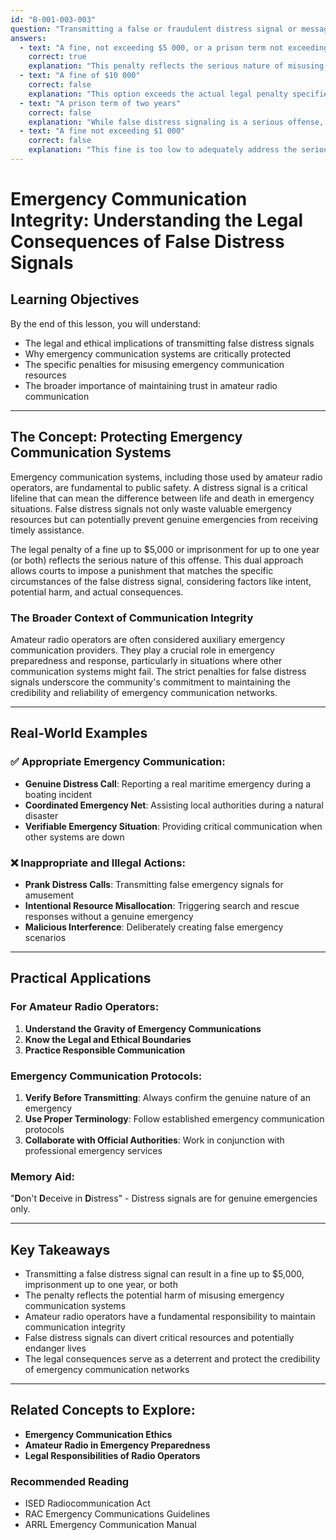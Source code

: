 ```yaml
---
id: "B-001-003-003"
question: "Transmitting a false or fraudulent distress signal or message is prohibited. The person found guilty is liable to what penalty?"
answers:
  - text: "A fine, not exceeding $5 000, or a prison term not exceeding one year, or both"
    correct: true
    explanation: "This penalty reflects the serious nature of misusing emergency communication resources. By allowing for both a significant fine and potential imprisonment, the law emphasizes the critical importance of maintaining the integrity of distress communication systems. False distress signals can divert critical emergency resources, endanger lives, and undermine the trust necessary for effective search and rescue operations."
  - text: "A fine of $10 000"
    correct: false
    explanation: "This option exceeds the actual legal penalty specified in Canadian regulations. While the offense is serious, the actual maximum fine is $5,000, which can be accompanied by a potential prison term. The law provides flexibility in sentencing to match the severity of the specific incident."
  - text: "A prison term of two years"
    correct: false
    explanation: "While false distress signaling is a serious offense, the maximum prison term specified in the regulations is one year, not two. This demonstrates that the law aims to provide a proportional punishment that reflects the potential harm of false emergency communications without being overly punitive."
  - text: "A fine not exceeding $1 000"
    correct: false
    explanation: "This fine is too low to adequately address the serious nature of transmitting false distress signals. The actual maximum fine of $5,000 reflects the potential consequences of misusing emergency communication systems and the resources that can be unnecessarily diverted by such actions."
---
```


# Emergency Communication Integrity: Understanding the Legal Consequences of False Distress Signals

## Learning Objectives
By the end of this lesson, you will understand:
- The legal and ethical implications of transmitting false distress signals
- Why emergency communication systems are critically protected
- The specific penalties for misusing emergency communication resources
- The broader importance of maintaining trust in amateur radio communication

---

## The Concept: Protecting Emergency Communication Systems

Emergency communication systems, including those used by amateur radio operators, are fundamental to public safety. A distress signal is a critical lifeline that can mean the difference between life and death in emergency situations. False distress signals not only waste valuable emergency resources but can potentially prevent genuine emergencies from receiving timely assistance.

The legal penalty of a fine up to $5,000 or imprisonment for up to one year (or both) reflects the serious nature of this offense. This dual approach allows courts to impose a punishment that matches the specific circumstances of the false distress signal, considering factors like intent, potential harm, and actual consequences.

### The Broader Context of Communication Integrity

Amateur radio operators are often considered auxiliary emergency communication providers. They play a crucial role in emergency preparedness and response, particularly in situations where other communication systems might fail. The strict penalties for false distress signals underscore the community's commitment to maintaining the credibility and reliability of emergency communication networks.

---

## Real-World Examples

### ✅ Appropriate Emergency Communication:
- **Genuine Distress Call**: Reporting a real maritime emergency during a boating incident
- **Coordinated Emergency Net**: Assisting local authorities during a natural disaster
- **Verifiable Emergency Situation**: Providing critical communication when other systems are down

### ❌ Inappropriate and Illegal Actions:
- **Prank Distress Calls**: Transmitting false emergency signals for amusement
- **Intentional Resource Misallocation**: Triggering search and rescue responses without a genuine emergency
- **Malicious Interference**: Deliberately creating false emergency scenarios

---

## Practical Applications

### For Amateur Radio Operators:
1. **Understand the Gravity of Emergency Communications**
2. **Know the Legal and Ethical Boundaries**
3. **Practice Responsible Communication**

### Emergency Communication Protocols:
1. **Verify Before Transmitting**: Always confirm the genuine nature of an emergency
2. **Use Proper Terminology**: Follow established emergency communication protocols
3. **Collaborate with Official Authorities**: Work in conjunction with professional emergency services

### Memory Aid:
"**D**on't **D**eceive in **D**istress" - Distress signals are for genuine emergencies only.

---

## Key Takeaways

- Transmitting a false distress signal can result in a fine up to $5,000, imprisonment up to one year, or both
- The penalty reflects the potential harm of misusing emergency communication systems
- Amateur radio operators have a fundamental responsibility to maintain communication integrity
- False distress signals can divert critical resources and potentially endanger lives
- The legal consequences serve as a deterrent and protect the credibility of emergency communication networks

---

## Related Concepts to Explore:
- **Emergency Communication Ethics**
- **Amateur Radio in Emergency Preparedness**
- **Legal Responsibilities of Radio Operators**

### Recommended Reading
- ISED Radiocommunication Act
- RAC Emergency Communications Guidelines
- ARRL Emergency Communication Manual